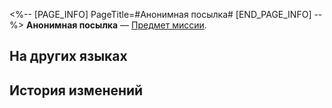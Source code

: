<%-- [PAGE_INFO]
PageTitle=#Анонимная посылка#
[END_PAGE_INFO] --%>
{{Предмет Инфобокс
|id          = 140083
|Изображение = Предмет Анонимная посылка.png
|Тип         = Предмет миссии
|Инвентарь   = Миссии
|Редкость    = 3
|Эффект      = 
|Описание    = Недоставленная в клинику анонимная посылка.
}}
{{Описание|''«Рядом с анонимной посылкой лежит её отправитель».''}}
'''Анонимная посылка''' — [[Предмет миссии]].

==На других языках==
{{На других языках
|en   = Anonymous Package
|zhs  = 匿名的包裹
|zht  = 匿名的包裹
|ja   = 匿名の小包
|ko   = 익명의 보따리
|es   = Paquete de alguien anónimo
|fr   = Paquet anonyme
|ru   = Анонимная посылка
|th   = พัสดุไม่ระบุชื่อ
|vi   = Túi Đồ Ẩn Danh
|de   = Anonymes Paket
|id   = Bungkusan Tak Bernama
|pt   = Pacote Anônimo
}}

==История изменений==
{{История изменений|3.5}}